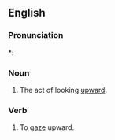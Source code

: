 ==English==

===Pronunciation===
*: {{rhymes|eɪz}}

===Noun===
{{en-noun}}
# {{medical}} The act of looking [[upward]].

===Verb===
{{en-verb|upgaz|ed}}

# {{obsolete}} To [[gaze]] upward.